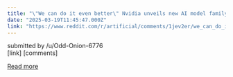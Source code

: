 ```yaml
---
title: "\"We can do it even better\" Nvidia unveils new AI model family to rival DeepSeek R1"
date: "2025-03-19T11:45:47.000Z"
link: "https://www.reddit.com/r/artificial/comments/1jev2er/we_can_do_it_even_better_nvidia_unveils_new_ai/"
---
```


submitted by    /u/Odd-Onion-6776  
 [link]   [comments]

[Read more](https://www.reddit.com/r/artificial/comments/1jev2er/we_can_do_it_even_better_nvidia_unveils_new_ai/)
